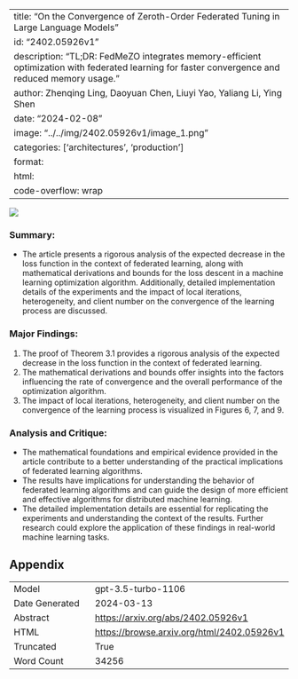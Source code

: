 
---
title: "On the Convergence of Zeroth-Order Federated Tuning in Large Language Models"
id: "2402.05926v1"
description: "TL;DR: FedMeZO integrates memory-efficient optimization with federated learning for faster convergence and reduced memory usage."
author: Zhenqing Ling, Daoyuan Chen, Liuyi Yao, Yaliang Li, Ying Shen
date: "2024-02-08"
image: "../../img/2402.05926v1/image_1.png"
categories: ['architectures', 'production']
format:
  html:
    code-overflow: wrap
---

![](../../img/2402.05926v1/image_1.png)

### Summary:
- The article presents a rigorous analysis of the expected decrease in the loss function in the context of federated learning, along with mathematical derivations and bounds for the loss descent in a machine learning optimization algorithm. Additionally, detailed implementation details of the experiments and the impact of local iterations, heterogeneity, and client number on the convergence of the learning process are discussed.

### Major Findings:
1. The proof of Theorem 3.1 provides a rigorous analysis of the expected decrease in the loss function in the context of federated learning.
2. The mathematical derivations and bounds offer insights into the factors influencing the rate of convergence and the overall performance of the optimization algorithm.
3. The impact of local iterations, heterogeneity, and client number on the convergence of the learning process is visualized in Figures 6, 7, and 9.

### Analysis and Critique:
- The mathematical foundations and empirical evidence provided in the article contribute to a better understanding of the practical implications of federated learning algorithms.
- The results have implications for understanding the behavior of federated learning algorithms and can guide the design of more efficient and effective algorithms for distributed machine learning.
- The detailed implementation details are essential for replicating the experiments and understanding the context of the results. Further research could explore the application of these findings in real-world machine learning tasks.

## Appendix

|          |          |
|----------|----------|
| Model     | gpt-3.5-turbo-1106       |
| Date Generated     | 2024-03-13       |
| Abstract | [https://arxiv.org/abs/2402.05926v1](https://arxiv.org/abs/2402.05926v1)        |
| HTML     | [https://browse.arxiv.org/html/2402.05926v1](https://browse.arxiv.org/html/2402.05926v1)       |
| Truncated       | True       |
| Word Count       | 34256       |